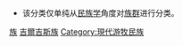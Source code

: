 {{catmore|柯尔克孜族}}
* 该分类仅单纯从[[民族学|民族学]]角度对[[族群|族群]]进行分类。
{{中华民族分类}}

[[Category:中国族群|族]]
[[Category:吉爾吉斯族|]]
[[Category:現代游牧民族|Category:現代游牧民族]]